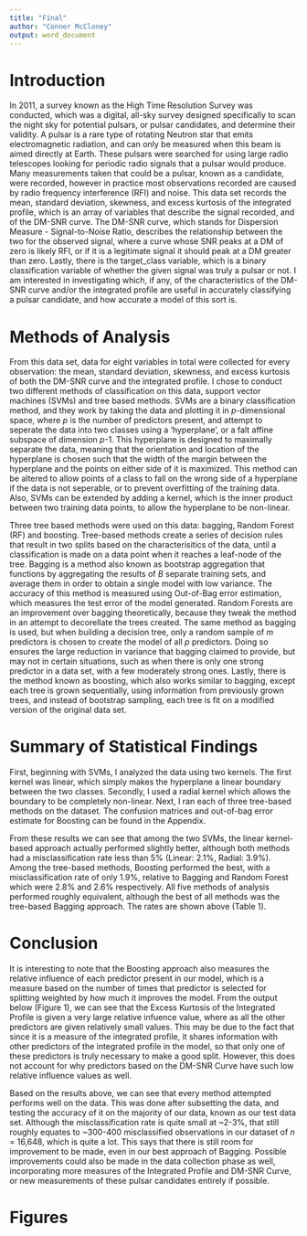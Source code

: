 ```yaml
---
title: "Final"
author: "Conner McCloney"
output: word_document
---
```


# Introduction

In 2011, a survey known as the High Time Resolution Survey was conducted, which was a digital, all-sky survey designed specifically to scan the night sky for 
potential pulsars, or pulsar candidates, and determine their validity. A pulsar is a rare type of rotating Neutron star that emits electromagnetic radiation, and 
can only be measured when this beam is aimed directly at Earth. These pulsars were searched for using large radio telescopes looking for periodic radio signals 
that a pulsar would produce. Many measurements taken that could be a pulsar, known as a candidate, were recorded, however in practice most observations recorded 
are caused by radio frequency interference (RFI) and noise. This data set records the mean, standard deviation, skewness, and excess kurtosis of the integrated 
profile, which is an array of variables that describe the signal recorded, and of the DM-SNR curve. The DM-SNR curve, which stands for Dispersion Measure - 
Signal-to-Noise Ratio, describes the relationship between the two for the observed signal, where a curve whose SNR peaks at a DM of zero is likely RFI, or if it is 
a legitimate signal it should peak at a DM greater than zero. Lastly, there is the target_class variable, which is a binary classification variable of whether the 
given signal was truly a pulsar or not. I am interested in investigating which, if any, of the characteristics of the DM-SNR curve and/or the integrated profile 
are useful in accurately classifying a pulsar candidate, and how accurate a model of this sort is.

# Methods of Analysis

From this data set, data for eight variables in total were collected for every observation: the mean, standard deviation, skewness, and excess kurtosis of both the 
DM-SNR curve and the integrated profile. I chose to conduct two different methods of classification on this data, support vector machines (SVMs) and tree based methods. SVMs are a binary classification method, and they work by taking the data and plotting it in $p$-dimensional space, where $p$ is the number of 
predictors present, and attempt to seperate the data into two classes using a 'hyperplane', or a falt affine subspace of dimension $p$-1. This hyperplane is 
designed to maximally separate the data, meaning that the orientation and location of the hyperplane is chosen such that the width of the margin between the 
hyperplane and the points on either side of it is maximized. This method can be altered to allow points of a class to fall on the wrong side of a hyperplane if the 
data is not seperable, or to prevent overfitting of the training data. Also, SVMs can be extended by adding a kernel, which is the inner product between two training data points, to allow the hyperplane to be non-linear.

Three tree based methods were used on this data: bagging, Random Forest (RF) and boosting. Tree-based methods create a series of decision rules that result in two 
splits based on the characterisitics of the data, until a classification is made on a data point when it reaches a leaf-node of the tree. Bagging is a method also 
known as bootstrap aggregation that functions by aggregating the results of $B$ separate training sets, and average them in order to obtain a single model with low 
variance. The accuracy of this method is measured using Out-of-Bag error estimation, which measures the test error of the model generated. Random Forests are an 
improvement over bagging theoretically, because they tweak the method in an attempt to decorellate the trees created. The same method as bagging is used, but when 
building a decision tree, only a random sample of $m$ predictors is chosen to create the model of all $p$ predictors. Doing so ensures the large reduction in 
variance that bagging claimed to provide, but may not in certain situations, such as when there is only one strong predictor in a data set, with a few moderately 
strong ones. Lastly, there is the method known as boosting, which also works similar to bagging, except each tree is grown sequentially, using information from 
previously grown trees, and instead of bootstrap sampling, each tree is fit on a modified version of the original data set.

# Summary of Statistical Findings

First, beginning with SVMs, I analyzed the data using two kernels. The 
first kernel was linear, which simply makes the hyperplane a linear 
boundary between the two classes. Secondly, I used a radial kernel which 
allows the boundary to be completely non-linear. Next, I ran each of three 
tree-based methods on the dataset. The confusion matrices and out-of-bag 
error estimate for Boosting can be found in the Appendix.

From these results we can see that among the two SVMs, the linear 
kernel-based approach actually performed slightly better, although both 
methods had a misclassification rate less than 5% (Linear: 2.1%, Radial: 
3.9%). Among the tree-based methods, Boosting performed the best, with a 
misclassification rate of only 1.9%, relative to Bagging and Random 
Forest which were 2.8% and 2.6% respectively. All five methods of 
analysis performed roughly equivalent, although the best of all methods 
was the tree-based Bagging approach. The rates are shown above (Table 1).

# Conclusion

It is interesting to note that the Boosting approach also measures the 
relative influence of each predictor present in our model, which is a 
measure based on the number of times that predictor is selected for 
splitting weighted by how much it improves the model. From the output 
below (Figure 1), we can see that the Excess Kurtosis of the Integrated 
Profile is given a very large relative infuence value, where as all the 
other predictors are given relatively small values. This may be due to 
the fact that since it is a measure of the integrated profile, it shares 
information with other predictors of the integrated profile in the model, 
so that only one of these predictors is truly necessary to make a good 
split. However, this does not account for why predictors based on the 
DM-SNR Curve have such low relative influence values as well. 

Based on the results above, we can see that every method attempted 
performs well on the data. This was done after subsetting the data, and 
testing the accuracy of it on the majority of our data, known as our test 
data set. Although the misclassification rate is quite small at ~2-3%, 
that still roughly equates to ~300-400 misclassified observations in our 
dataset of $n$ = 16,648, which is quite a lot. This says that there is 
still room for improvement to be made, even in our best approach of 
Bagging. Possible improvements could also be made in the data collection 
phase as well, incorporating more measures of the Integrated Profile and 
DM-SNR Curve, or new measurements of these pulsar candidates entirely if 
possible.

# Figures